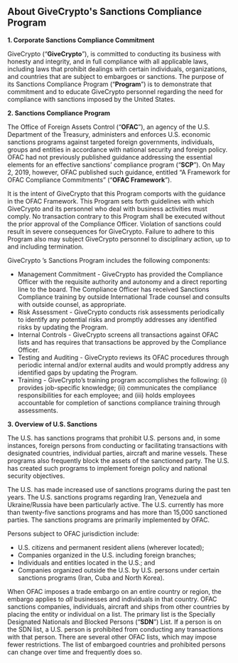 ## About GiveCrypto's Sanctions Compliance Program

**1. Corporate Sanctions Compliance Commitment**

GiveCrypto (“**GiveCrypto**”), is committed to conducting its business with honesty and integrity, and in full compliance with all applicable laws, including laws that prohibit dealings with certain individuals, organizations, and countries that are subject to embargoes or sanctions. The purpose of its Sanctions Compliance Program (“**Program**”) is to demonstrate that commitment and to educate GiveCrypto personnel regarding the need for compliance with sanctions imposed by the United States.

**2. Sanctions Compliance Program**

The Office of Foreign Assets Control (“**OFAC**”), an agency of the U.S. Department of the Treasury, administers and enforces U.S. economic sanctions programs against targeted foreign governments, individuals, groups and entities in accordance with national security and foreign policy. OFAC had not previously published guidance addressing the essential elements for an effective sanctions’ compliance program (“**SCP**”). On May 2, 2019, however, OFAC published such guidance, entitled “A Framework for OFAC Compliance Commitments” (“**OFAC Framework**”).

It is the intent of GiveCrypto that this Program comports with the guidance in the OFAC Framework. This Program sets forth guidelines with which GiveCrypto and its personnel who deal with business activities must comply. No transaction contrary to this Program shall be executed without the prior approval of the Compliance Officer. Violation of sanctions could result in severe consequences for GiveCrypto. Failure to adhere to this Program also may subject GiveCrypto personnel to disciplinary action, up to and including termination.

GiveCrypto ’s Sanctions Program includes the following components:

- Management Commitment - GiveCrypto has provided the Compliance Officer with the requisite authority and autonomy and a direct reporting line to the board. The Compliance Officer has received Sanctions Compliance training by outside International Trade counsel and consults with outside counsel, as appropriate.
- Risk Assessment - GiveCrypto conducts risk assessments periodically to identify any potential risks and promptly addresses any identified risks by updating the Program.
- Internal Controls - GiveCrypto screens all transactions against OFAC lists and has requires that transactions be approved by the Compliance Officer.
- Testing and Auditing - GiveCrypto reviews its OFAC procedures through periodic internal and/or external audits and would promptly address any identified gaps by updating the Program.
- Training - GiveCrypto’s training program accomplishes the following: (i) provides job-specific knowledge; (ii) communicates the compliance responsibilities for each employee; and (iii) holds employees accountable for completion of sanctions compliance training through assessments.

**3. Overview of U.S. Sanctions**

The U.S. has sanctions programs that prohibit U.S. persons and, in some instances, foreign persons from conducting or facilitating transactions with designated countries, individual parties, aircraft and marine vessels. These programs also frequently block the assets of the sanctioned party. The U.S. has created such programs to implement foreign policy and national security objectives.

The U.S. has made increased use of sanctions programs during the past ten years. The U.S. sanctions programs regarding Iran, Venezuela and Ukraine/Russia have been particularly active. The U.S. currently has more than twenty-five sanctions programs and has more than 15,000 sanctioned parties. The sanctions programs are primarily implemented by OFAC.

Persons subject to OFAC jurisdiction include:

- U.S. citizens and permanent resident aliens (wherever located);
- Companies organized in the U.S. including foreign branches;
- Individuals and entities located in the U.S.; and
- Companies organized outside the U.S. by U.S. persons under certain sanctions programs (Iran, Cuba and North Korea).

When OFAC imposes a trade embargo on an entire country or region, the embargo applies to _all_ businesses and individuals in that country. OFAC sanctions companies, individuals, aircraft and ships from other countries by placing the entity or individual on a list. The primary list is the Specially Designated Nationals and Blocked Persons (“**SDN**”) List. If a person is on the SDN list, a U.S. person is prohibited from conducting any transactions with that person. There are several other OFAC lists, which may impose fewer restrictions. The list of embargoed countries and prohibited persons can change over time and frequently does so.
